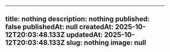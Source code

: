 ---
  title: nothing
  description: nothing
  published: false
  publishedAt: null
  createdAt: 2025-10-12T20:03:48.133Z
  updatedAt: 2025-10-12T20:03:48.133Z
  slug: nothing
  image: null
  ---

